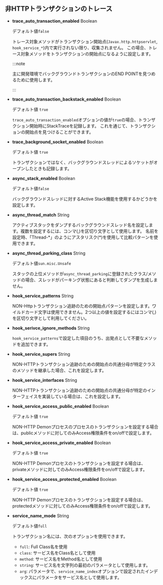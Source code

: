 ## 非HTTPトランザクションのトレース

-   **trace_auto_transaction_enabled** <span class='type'>Boolean</span>

    デフォルト値`false`

    トレース対象メソッドがトランザクション開始点(`Javax.http.httpservlet`, `hook_service_*`)内で実行されない限り、収集されません。 この場合、トレース対象メソッドをトランザクションの開始点になるように設定します。

    :::note

    主に開発環境でバックグラウンドトランザクションのEND POINTを見つめるために使用します。

    :::

-   **trace_auto_transaction_backstack_enabled** <span class='type'>Boolean</span>

    デフォルト値 `true`

    `trace_auto_transaction_enabled`オプションの値が`true`の場合、トランザクション開始時にStackTraceを記録します。 これを通じて、トランザクションの開始点を見つけることができます。

-   **trace_background_socket_enabled** <span class='type'>Boolean</span>

    デフォルト値 `true`

    トランザクションではなく、バックグラウンドスレッドによるソケットがオープンしたときも記録します。

-   **async_stack_enabled** <span class='type'>Boolean</span>

    デフォルト値`false`

    バックグラウンドスレッドに対するActive Stack機能を使用するかどうかを設定します。

-   **async_thread_match** <span class='type'>String</span>

    アクティブスタックをダンプするバックグラウンドスレッド名を設定します。複数を設定するには、コンマ(,)を区切り文字として使用します。 名前を設定時、「Thread-\*」のようにアスタリスク(\*)を使用して比較パターンを使用できます。

-   **async_thread_parking_class** <span class='type'>String</span>

    デフォルト値`sun.misc.Unsafe`

    スタックの上位メソッドが`async_thread_parking`に登録されたクラス/メソッドの場合、スレッドがパーキング状態にあると判断してダンプを生成しません。

-   **hook_service_patterns** <span class='type'>String</span>

    NON-Httpトランザクション追跡のための開始点パターンを設定します。ワイルドカード文字は使用できません。2つ以上の値を設定するにはコンマ(,)を区切り文字として利用してください。

-   **hook_serivce_ignore_methods** <span class='type'>String</span>

    `hook_service_patterns`で設定した項目のうち、出発点として不要なメソッドを追加できます。

-   **hook_service_supers** <span class='type'>String</span>

    NON-HTTPトランザクション追跡のための開始点の共通分母が特定クラスのメソッドを継承した場合、これを設定します。

-   **hook_service_interfaces** <span class='type'>String</span>

    NON-HTTPトランザクション追跡のための開始点の共通分母が特定のインターフェイスを実装している場合は、これを設定します。

-   **hook_service_access_public_enabled** <span class='type'>Boolean</span>

    デフォルト値 `true`

    NON-HTTP Demonプロセスのプロセスのトランザクションを設定する場合は、publicメソッドに対してのみAccess権限条件をon/offで設定します。

-   **hook_service_access_private_enabled** <span class='type'>Boolean</span>

    デフォルト値 `true`

    NON-HTTP Demonプロセスのトランザクションを設定する場合は、privateメソッドに対してのみAccess権限条件をon/offで設定します。

-   **hook_service_access_protected_enabled** <span class='type'>Boolean</span>

    デフォルト値 `true`

    NON-HTTP Demonプロセスのトランザクションを設定する場合は、protectedメソッドに対してのみAccess権限条件をon/offで設定します。

-   **service_name_mode** <span class='type'>String</span>

    デフォルト値`full`

    トランザクション名には、次のオプションを使用できます。

    -   `full`: Full Class名を使用
    -   `class`: サービス名をClass名として使用
    -   `method`: サービス名をMethod名として使用
    -   `string`: サービス名を文字列の最初のパラメータとして使用します。
    -   `arg`: パラメータで、`service_name_index`オプションで設定されたインデックスにパラメータをサービス名として使用します。
